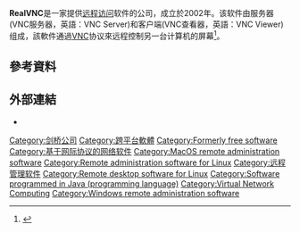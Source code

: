 {{Expand language|1=en|time=2020-08-17T23:43:58+00:00}}
{{Infobox software
| name                   = RealVNC
| logo                   = File:RealVNC logo.svg
| screenshot             = 
| caption                = The RealVNC viewer in action (pictured with resolution scaling)
| developer              = RealVNC
| platform               = {{Plainlist|
* [[X86-64|X86-64]]
* [[ARM架構|ARM架構]] ([[树莓派|树莓派]])
}}
| genre                  = {{link-en|遠程管理|Remote administration}}[[软件|软件]]
| license                = [[GNU通用公共许可证|GNU通用公共许可证]] / [[专有软件|专有软件]]
| website                = {{URL|https://www.realvnc.com/}}
| latest_release_version = VNC Server - 6.7.2
VNC Viewer - 6.20.529
| latest_release_date    = {{Start date and age|2020|06|01}}
| operating_system       = {{Plainlist|
* [[Microsoft_Windows|Microsoft Windows]]
* [[Linux|Linux]]
* [[MacOS|MacOS]]
* [[IBM_AIX|IBM AIX]] (legacy VNC 5.x only)
* [[HP-UX|HP-UX]] (legacy VNC 5.x only)
* [[Solaris|Solaris]] (legacy VNC 5.x only)
}}
| programming_language   = [[C++|C++]]
}}
'''RealVNC'''是一家提供[[远程访问|远程访问]]软件的公司，成立於2002年。该软件由服务器(VNC服务器，英語：VNC Server)和客户端(VNC查看器，英語：VNC Viewer)组成，該軟件通過[[VNC|VNC]]协议來远程控制另一台计算机的屏幕<ref name="VNC Automotive launches as an independent company">{{cite web|url=https://www.realvnc.com/en/news/vnc-automotive-launches-as-an-independent-company/|title=VNC Automotive launches as an independent company|website=www.realvnc.com|language=en|date=2018-07-24|access-date=2019-05-06|archive-date=2019-05-06|archive-url=https://web.archive.org/web/20190506215557/https://www.realvnc.com/en/news/vnc-automotive-launches-as-an-independent-company/|dead-url=no}}</ref>。

== 參考資料 ==
{{Reflist|2}}

== 外部連結 ==
* {{Official website|https://www.realvnc.com}}

[[Category:剑桥公司|Category:剑桥公司]]
[[Category:跨平台軟體|Category:跨平台軟體]]
[[Category:Formerly_free_software|Category:Formerly free software]]
[[Category:基于网际协议的网络软件|Category:基于网际协议的网络软件]]
[[Category:MacOS_remote_administration_software|Category:MacOS remote administration software]]
[[Category:Remote_administration_software_for_Linux|Category:Remote administration software for Linux]]
[[Category:远程管理软件|Category:远程管理软件]]
[[Category:Remote_desktop_software_for_Linux|Category:Remote desktop software for Linux]]
[[Category:Software_programmed_in_Java_(programming_language)|Category:Software programmed in Java (programming language)]]
[[Category:Virtual_Network_Computing|Category:Virtual Network Computing]]
[[Category:Windows_remote_administration_software|Category:Windows remote administration software]]